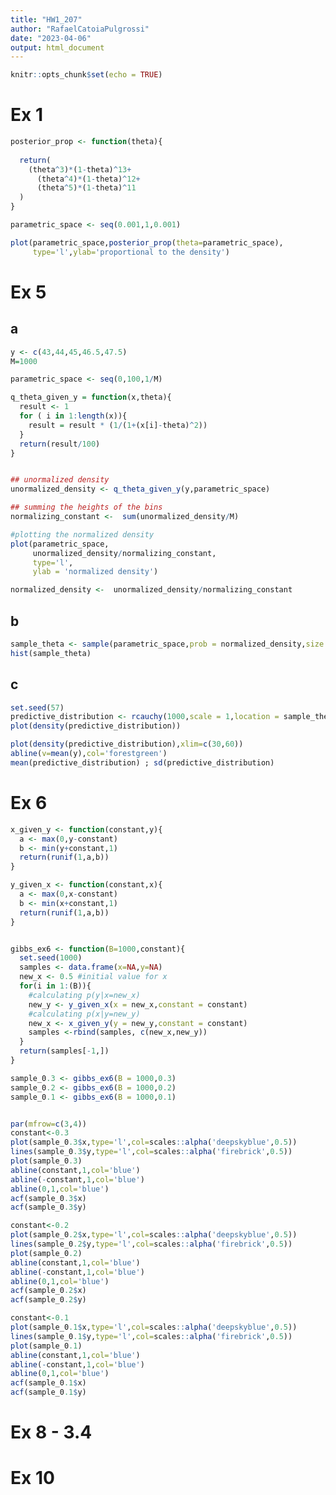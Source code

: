 ```yaml
---
title: "HW1_207"
author: "RafaelCatoiaPulgrossi"
date: "2023-04-06"
output: html_document
---
```


```r
knitr::opts_chunk$set(echo = TRUE)
```

# Ex 1

```r
posterior_prop <- function(theta){
  
  return(
    (theta^3)*(1-theta)^13+
      (theta^4)*(1-theta)^12+
      (theta^5)*(1-theta)^11
  )
}

parametric_space <- seq(0.001,1,0.001)

plot(parametric_space,posterior_prop(theta=parametric_space),
     type='l',ylab='proportional to the density')
```


# Ex 5

## a 
```r
y <- c(43,44,45,46.5,47.5)
M=1000

parametric_space <- seq(0,100,1/M)

q_theta_given_y = function(x,theta){
  result <- 1
  for ( i in 1:length(x)){
    result = result * (1/(1+(x[i]-theta)^2))
  }
  return(result/100)
}


## unormalized density
unormalized_density <- q_theta_given_y(y,parametric_space)

## summing the heights of the bins
normalizing_constant <-  sum(unormalized_density/M)

#plotting the normalized density
plot(parametric_space,
     unormalized_density/normalizing_constant,
     type='l',
     ylab = 'normalized density')

normalized_density <-  unormalized_density/normalizing_constant
```

## b
```r
sample_theta <- sample(parametric_space,prob = normalized_density,size = 1000)
hist(sample_theta)
```

## c
```r
set.seed(57)
predictive_distribution <- rcauchy(1000,scale = 1,location = sample_theta)
plot(density(predictive_distribution))

plot(density(predictive_distribution),xlim=c(30,60))
abline(v=mean(y),col='forestgreen')
mean(predictive_distribution) ; sd(predictive_distribution)
```




# Ex 6

```r

x_given_y <- function(constant,y){
  a <- max(0,y-constant)
  b <- min(y+constant,1)
  return(runif(1,a,b))
}

y_given_x <- function(constant,x){
  a <- max(0,x-constant)
  b <- min(x+constant,1)
  return(runif(1,a,b))
}


gibbs_ex6 <- function(B=1000,constant){
  set.seed(1000)
  samples <- data.frame(x=NA,y=NA)
  new_x <- 0.5 #initial value for x
  for(i in 1:(B)){
    #calculating p(y|x=new_x)
    new_y <- y_given_x(x = new_x,constant = constant) 
    #calculating p(x|y=new_y)
    new_x <- x_given_y(y = new_y,constant = constant)
    samples <-rbind(samples, c(new_x,new_y))
  }
  return(samples[-1,])
}

sample_0.3 <- gibbs_ex6(B = 1000,0.3)
sample_0.2 <- gibbs_ex6(B = 1000,0.2)
sample_0.1 <- gibbs_ex6(B = 1000,0.1)


par(mfrow=c(3,4))
constant<-0.3
plot(sample_0.3$x,type='l',col=scales::alpha('deepskyblue',0.5))
lines(sample_0.3$y,type='l',col=scales::alpha('firebrick',0.5))
plot(sample_0.3)
abline(constant,1,col='blue')
abline(-constant,1,col='blue')
abline(0,1,col='blue')
acf(sample_0.3$x)
acf(sample_0.3$y)

constant<-0.2
plot(sample_0.2$x,type='l',col=scales::alpha('deepskyblue',0.5))
lines(sample_0.2$y,type='l',col=scales::alpha('firebrick',0.5))
plot(sample_0.2)
abline(constant,1,col='blue')
abline(-constant,1,col='blue')
abline(0,1,col='blue')
acf(sample_0.2$x)
acf(sample_0.2$y)

constant<-0.1
plot(sample_0.1$x,type='l',col=scales::alpha('deepskyblue',0.5))
lines(sample_0.1$y,type='l',col=scales::alpha('firebrick',0.5))
plot(sample_0.1)
abline(constant,1,col='blue')
abline(-constant,1,col='blue')
abline(0,1,col='blue')
acf(sample_0.1$x)
acf(sample_0.1$y)

```




# Ex 8 - 3.4


# Ex 10 
